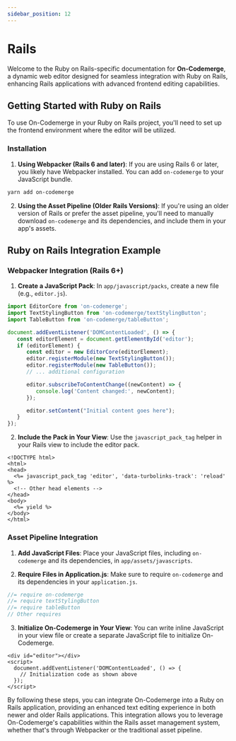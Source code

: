 ```yaml
---
sidebar_position: 12
---
```


# Rails

Welcome to the Ruby on Rails-specific documentation for **On-Codemerge**, a dynamic web editor designed for seamless integration with Ruby on Rails, enhancing Rails applications with advanced frontend editing capabilities.

## Getting Started with Ruby on Rails

To use On-Codemerge in your Ruby on Rails project, you'll need to set up the frontend environment where the editor will be utilized.

### Installation

1. **Using Webpacker (Rails 6 and later)**: If you are using Rails 6 or later, you likely have Webpacker installed. You can add `on-codemerge` to your JavaScript bundle.

```bash
yarn add on-codemerge
```

2. **Using the Asset Pipeline (Older Rails Versions)**: If you're using an older version of Rails or prefer the asset pipeline, you'll need to manually download `on-codemerge` and its dependencies, and include them in your app's assets.

## Ruby on Rails Integration Example

### Webpacker Integration (Rails 6+)

1. **Create a JavaScript Pack**: In `app/javascript/packs`, create a new file (e.g., `editor.js`).

```javascript title="app/javascript/packs/editor.js"
import EditorCore from 'on-codemerge';
import TextStylingButton from 'on-codemerge/textStylingButton';
import TableButton from 'on-codemerge/tableButton';

document.addEventListener('DOMContentLoaded', () => {
   const editorElement = document.getElementById('editor');
   if (editorElement) {
      const editor = new EditorCore(editorElement);
      editor.registerModule(new TextStylingButton());
      editor.registerModule(new TableButton());
      // ... additional configuration

      editor.subscribeToContentChange((newContent) => {
         console.log('Content changed:', newContent);
      });

      editor.setContent("Initial content goes here");
   }
});
```

2. **Include the Pack in Your View**: Use the `javascript_pack_tag` helper in your Rails view to include the editor pack.

```erb title="app/views/layouts/application.html.erb"
<!DOCTYPE html>
<html>
<head>
  <%= javascript_pack_tag 'editor', 'data-turbolinks-track': 'reload' %>
  <!-- Other head elements -->
</head>
<body>
  <%= yield %>
</body>
</html>
```

### Asset Pipeline Integration

1. **Add JavaScript Files**: Place your JavaScript files, including `on-codemerge` and its dependencies, in `app/assets/javascripts`.

2. **Require Files in Application.js**: Make sure to require `on-codemerge` and its dependencies in your `application.js`.

```javascript title="app/assets/javascripts/application.js"
//= require on-codemerge
//= require textStylingButton
//= require tableButton
// Other requires
```

3. **Initialize On-Codemerge in Your View**: You can write inline JavaScript in your view file or create a separate JavaScript file to initialize On-Codemerge.

```erb title="app/views/your_view.html.erb"
<div id="editor"></div>
<script>
  document.addEventListener('DOMContentLoaded', () => {
    // Initialization code as shown above
  });
</script>
```

By following these steps, you can integrate On-Codemerge into a Ruby on Rails application, providing an enhanced text editing experience in both newer and older Rails applications. This integration allows you to leverage On-Codemerge's capabilities within the Rails asset management system, whether that's through Webpacker or the traditional asset pipeline.
